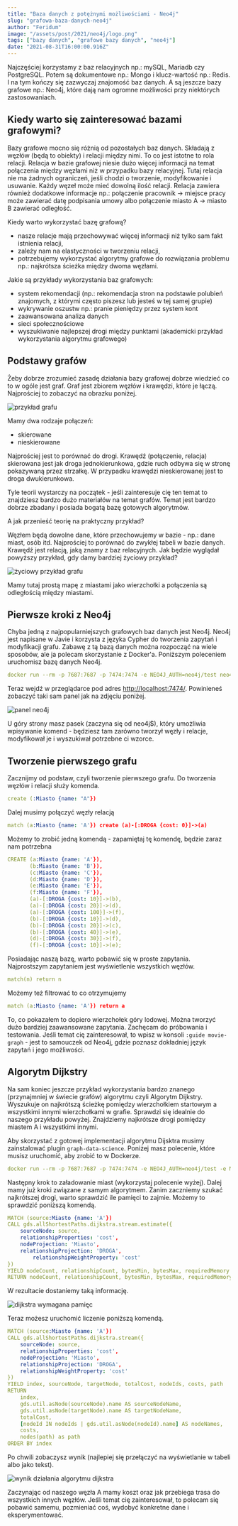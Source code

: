 ```yaml
---
title: "Baza danych z potężnymi możliwościami - Neo4j"
slug: "grafowa-baza-danych-neo4j"
author: "Feridum"
image: "/assets/post/2021/neo4j/logo.png"
tags: ["bazy danych", "grafowe bazy danych", "neo4j"]
date: "2021-08-31T16:00:00.916Z"
---
```


Najczęściej korzystamy z baz relacyjnych np.: mySQL, Mariadb czy PostgreSQL. Potem są dokumentowe np.: Mongo i klucz-wartość np.: Redis. I na tym kończy się zazwyczaj znajomość baz danych. A są jeszcze bazy grafowe np.: Neo4j, które dają nam ogromne możliwości przy niektórych zastosowaniach.



## Kiedy warto się zainteresować bazami grafowymi?

Bazy grafowe mocno się różnią od pozostałych baz danych. Składają z węzłów (będą to obiekty) i relacji między nimi. To co jest istotne to rola relacji. Relacja w bazie grafowej niesie dużo więcej informacji na temat połączenia między węzłami niż w przypadku bazy relacyjnej. Tutaj relacja nie ma żadnych ograniczeń, jeśli chodzi o tworzenie, modyfikowanie i usuwanie. Każdy węzeł może mieć dowolną ilość relacji. Relacja zawiera również dodatkowe informacje np.: połączenie pracownik → miejsce pracy może zawierać datę podpisania umowy albo połączenie miasto A → miasto B zawierać odległość. 

Kiedy warto wykorzystać bazę grafową?

- nasze relacje mają przechowywać więcej informacji niż tylko sam fakt istnienia relacji,
- zależy nam na elastyczności w tworzeniu relacji,
- potrzebujemy wykorzystać algorytmy grafowe do rozwiązania problemu np.: najkrótsza ścieżka między dwoma węzłami.

Jakie są przykłady wykorzystania baz grafowych:

- system rekomendacji (np.: rekomendacja stron na podstawie polubień znajomych, z którymi często piszesz lub jesteś w tej samej grupie)
- wykrywanie oszustw np.: pranie pieniędzy przez system kont
- zaawansowana analiza danych
- sieci społecznościowe
- wyszukiwanie najlepszej drogi między punktami (akademicki przykład wykorzystania algorytmu grafowego)

## Podstawy grafów

Żeby dobrze zrozumieć zasadę działania bazy grafowej dobrze wiedzieć co to w ogóle jest graf. Graf jest zbiorem węzłów i krawędzi, które je łączą.  Najprościej to zobaczyć na obrazku poniżej.

![przykład grafu](/assets/post/2021/neo4j/graf-example.png)

Mamy dwa rodzaje połączeń:

- skierowane
- nieskierowane

Najprościej jest to porównać do drogi. Krawędź (połączenie, relacja) skierowana jest jak droga jednokierunkowa, gdzie ruch odbywa się w stronę pokazywaną przez strzałkę. W przypadku krawędzi nieskierowanej jest to droga dwukierunkowa.

Tyle teorii wystarczy na początek - jeśli zainteresuje cię ten temat to znajdziesz bardzo dużo materiałów na temat grafów. Temat jest bardzo dobrze zbadany i posiada bogatą bazę gotowych algorytmów. 

A jak przenieść teorię na praktyczny przykład?

Węzłem będą dowolne dane, które przechowujemy w bazie - np.: dane miast, osób itd. Najprościej to porównać do zwykłej tabeli w bazie danych. Krawędź jest relacją, jaką znamy z baz relacyjnych. Jak będzie wyglądał powyższy przykład, gdy damy bardziej życiowy przykład?

![życiowy przykład grafu](/assets/post/2021/neo4j/live-graf-example.png)

Mamy tutaj prostą mapę z miastami jako wierzchołki a połączenia są odległością między miastami.

## Pierwsze kroki z Neo4j

Chyba jedną z najpopularniejszych grafowych baz danych jest Neo4j. Neo4j jest napisane w Javie i korzysta z języka Cypher do tworzenia zapytań i modyfikacji grafu. Zabawę z tą bazą danych można rozpocząć na wiele sposobów, ale ja polecam skorzystanie z Docker'a. Poniższym poleceniem uruchomisz bazę danych Neo4j.

```yaml
docker run --rm -p 7687:7687 -p 7474:7474 -e NEO4J_AUTH=neo4j/test neo4j
```

Teraz wejdź w przeglądarce pod adres [http://localhost:7474/](http://localhost:7474/). Powinieneś zobaczyć taki sam panel jak na zdjęciu poniżej.

![panel neo4j](/assets/post/2021/neo4j/neo4j-panel.png)

U góry strony masz pasek (zaczyna się od neo4j$), który umożliwia wpisywanie komend - będziesz tam zarówno tworzył węzły i relacje, modyfikował je i wyszukiwał potrzebne ci wzorce.

## Tworzenie pierwszego grafu

Zacznijmy od podstaw, czyli tworzenie pierwszego grafu. Do tworzenia węzłów i relacji służy komenda.

```yaml
create (:Miasto {name: "A"})
```

Dalej musimy połączyć węzły relacją

```yaml
match (a:Miasto {name: 'A'}) create (a)-[:DROGA {cost: 0}]->(a)
```

Możemy to zrobić jedną komendą - zapamiętaj tę komendę, będzie zaraz nam potrzebna

```yaml
CREATE (a:Miasto {name: 'A'}),
       (b:Miasto {name: 'B'}),
       (c:Miasto {name: 'C'}),
       (d:Miasto {name: 'D'}),
       (e:Miasto {name: 'E'}),
       (f:Miasto {name: 'F'}),
       (a)-[:DROGA {cost: 10}]->(b),
       (a)-[:DROGA {cost: 20}]->(d),
       (a)-[:DROGA {cost: 100}]->(f),
       (b)-[:DROGA {cost: 10}]->(d),
       (b)-[:DROGA {cost: 20}]->(c),
       (b)-[:DROGA {cost: 40}]->(e),
       (d)-[:DROGA {cost: 30}]->(f),
       (f)-[:DROGA {cost: 10}]->(e);
```

Posiadając naszą bazę, warto pobawić się w proste zapytania. Najprostszym zapytaniem jest wyświetlenie wszystkich węzłów.

```yaml
match(n) return n
```

Możemy też filtrować to co otrzymujemy

```yaml
match (a:Miasto {name: 'A'}) return a
```

To, co pokazałem to dopiero wierzchołek góry lodowej. Można tworzyć dużo bardziej zaawansowane zapytania. Zachęcam do próbowania i testowania. Jeśli temat cię zainteresował, to wpisz w konsoli `:guide movie-graph` - jest to samouczek od Neo4j, gdzie poznasz dokładniej język zapytań i jego możliwości.

## Algorytm Dijkstry

Na sam koniec jeszcze przykład wykorzystania bardzo znanego (przynajmniej w świecie grafów) algorytmu czyli Algorytm Dijkstry. Wyszukuje on najkrótszą ścieżkę pomiędzy wierzchołkiem startowym a wszystkimi innymi wierzchołkami w grafie. Sprawdzi się idealnie do naszego przykładu powyżej. Znajdziemy najkrótsze drogi pomiędzy miastem A i wszystkimi innymi. 

Aby skorzystać z gotowej implementacji algorytmu Dijsktra musimy zainstalować plugin `graph-data-science`. Poniżej masz polecenie, które musisz uruchomić, aby zrobić to w Dockerze.

```yaml
docker run --rm -p 7687:7687 -p 7474:7474 -e NEO4J_AUTH=neo4j/test -e NEO4JLABS_PLUGINS='["graph-data-science"]'  neo4j
```

Następny krok to załadowanie miast (wykorzystaj polecenie wyżej). Dalej mamy już kroki związane z samym algorytmem. Zanim zaczniemy szukać najkrótszej drogi, warto sprawdzić ile pamięci to zajmie. Możemy to sprawdzić poniższą komendą.

```yaml
MATCH (source:Miasto {name: 'A'})
CALL gds.allShortestPaths.dijkstra.stream.estimate({
    sourceNode: source,
    relationshipProperties: 'cost',
    nodeProjection: 'Miasto',
    relationshipProjection: 'DROGA',
		relationshipWeightProperty: 'cost'
})
YIELD nodeCount, relationshipCount, bytesMin, bytesMax, requiredMemory
RETURN nodeCount, relationshipCount, bytesMin, bytesMax, requiredMemory
```

W rezultacie dostaniemy taką informację.

![dijkstra wymagana pamięc](/assets/post/2021/neo4j/disjktra-estimate.png)

Teraz możesz uruchomić liczenie poniższą komendą.

```yaml
MATCH (source:Miasto {name: 'A'})
CALL gds.allShortestPaths.dijkstra.stream({
    sourceNode: source,
    relationshipProperties: 'cost',
    nodeProjection: 'Miasto',
    relationshipProjection: 'DROGA',
    relationshipWeightProperty: 'cost'
})
YIELD index, sourceNode, targetNode, totalCost, nodeIds, costs, path
RETURN
    index,
    gds.util.asNode(sourceNode).name AS sourceNodeName,
    gds.util.asNode(targetNode).name AS targetNodeName,
    totalCost,
    [nodeId IN nodeIds | gds.util.asNode(nodeId).name] AS nodeNames,
    costs,
    nodes(path) as path
ORDER BY index
```

Po chwili zobaczysz wynik (najlepiej się przełączyć na wyświetlanie w tabeli albo jako tekst).

![wynik działania algorytmu dijkstra](/assets/post/2021/neo4j/disjktra-result.png)

Zaczynając od naszego węzła A mamy koszt oraz jak przebiega trasa do wszystkich innych węzłów. Jeśli temat cię zainteresował, to polecam się pobawić samemu, pozmieniać coś, wydobyć konkretne dane i eksperymentować.